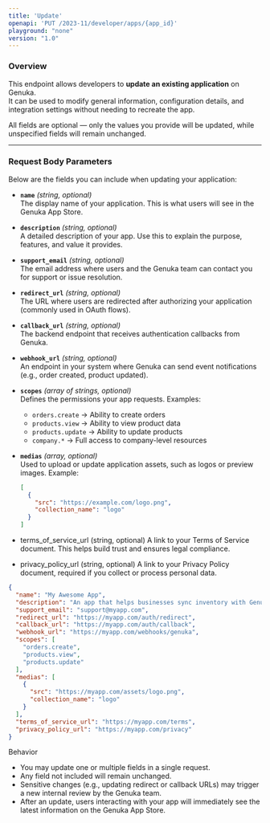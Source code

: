 ```yaml
---
title: 'Update'
openapi: 'PUT /2023-11/developer/apps/{app_id}'
playground: "none"
version: "1.0"
---
```


### Overview  
This endpoint allows developers to **update an existing application** on Genuka.  
It can be used to modify general information, configuration details, and integration settings without needing to recreate the app.  

All fields are optional — only the values you provide will be updated, while unspecified fields will remain unchanged.  

---

### Request Body Parameters  

Below are the fields you can include when updating your application:  

- **`name`** *(string, optional)*  
  The display name of your application. This is what users will see in the Genuka App Store.  

- **`description`** *(string, optional)*  
  A detailed description of your app. Use this to explain the purpose, features, and value it provides.  

- **`support_email`** *(string, optional)*  
  The email address where users and the Genuka team can contact you for support or issue resolution.  

- **`redirect_url`** *(string, optional)*  
  The URL where users are redirected after authorizing your application (commonly used in OAuth flows).  

- **`callback_url`** *(string, optional)*  
  The backend endpoint that receives authentication callbacks from Genuka.  

- **`webhook_url`** *(string, optional)*  
  An endpoint in your system where Genuka can send event notifications (e.g., order created, product updated).  

- **`scopes`** *(array of strings, optional)*  
  Defines the permissions your app requests. Examples:  
  - `orders.create` → Ability to create orders  
  - `products.view` → Ability to view product data  
  - `products.update` → Ability to update products  
  - `company.*` → Full access to company-level resources  

- **`medias`** *(array, optional)*  
  Used to upload or update application assets, such as logos or preview images. Example:  
  ```json
  [
    {
      "src": "https://example.com/logo.png",
      "collection_name": "logo"
    }
  ]
    ```

- terms_of_service_url (string, optional)
A link to your Terms of Service document. This helps build trust and ensures legal compliance.

- privacy_policy_url (string, optional)
A link to your Privacy Policy document, required if you collect or process personal data.


```json 
{
  "name": "My Awesome App",
  "description": "An app that helps businesses sync inventory with Genuka.",
  "support_email": "support@myapp.com",
  "redirect_url": "https://myapp.com/auth/redirect",
  "callback_url": "https://myapp.com/auth/callback",
  "webhook_url": "https://myapp.com/webhooks/genuka",
  "scopes": [
    "orders.create",
    "products.view",
    "products.update"
  ],
  "medias": [
    {
      "src": "https://myapp.com/assets/logo.png",
      "collection_name": "logo"
    }
  ],
  "terms_of_service_url": "https://myapp.com/terms",
  "privacy_policy_url": "https://myapp.com/privacy"
}
```


Behavior

- You may update one or multiple fields in a single request.
- Any field not included will remain unchanged.
- Sensitive changes (e.g., updating redirect or callback URLs) may trigger a new internal review by the Genuka team.
- After an update, users interacting with your app will immediately see the latest information on the Genuka App Store.


